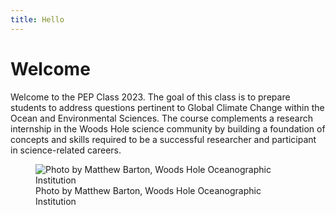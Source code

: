 ```yaml
---
title: Hello
---
```


# Welcome {-}

Welcome to the PEP Class 2023. The goal of this class is to prepare students to address questions pertinent to Global Climate Change within the Ocean and Environmental Sciences. The course complements a research internship in the Woods Hole science community by building a foundation of concepts and skills required to be a successful researcher and participant in science-related careers.

![Photo by Matthew Barton, Woods Hole Oceanographic Institution](images/woods_hole_village.jpg)